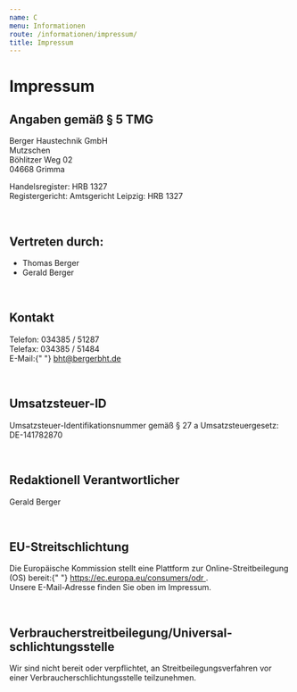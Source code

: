 ```yaml
---
name: C
menu: Informationen
route: /informationen/impressum/
title: Impressum
---
```


# Impressum

<h2> Angaben gem&auml;&szlig; &sect; 5 TMG </h2>

<p>
	Berger Haustechnik GmbH
	<br />
	Mutzschen
	<br />
	B&ouml;hlitzer Weg 02
	<br />
	04668 Grimma
</p>
<p>
	Handelsregister: HRB 1327
	<br />
	Registergericht: Amtsgericht Leipzig: HRB 1327
</p>
<br />
<h2> Vertreten durch: </h2>

<ul>
<li>Thomas Berger</li>
<li>Gerald Berger</li>
</ul>
<br />

<h2>Kontakt</h2>
<p>
Telefon: 034385 / 51287
<br />
Telefax: 034385 / 51484
<br />
E-Mail:{" "}
<a style={{ color: "#cd0000" }} href='mailto:bht@bergerht.de'>
    bht@bergerbht.de
</a>
</p>
<br />

<h2>Umsatzsteuer-ID</h2>
<p>
Umsatzsteuer-Identifikationsnummer gem&auml;&szlig; &sect; 27 a
Umsatzsteuergesetz:
<br />
DE-141782870
</p>
<br />

<h2>Redaktionell Verantwortlicher</h2>
<p>Gerald Berger</p>
<br />

<h2>EU-Streitschlichtung</h2>
<p>
Die Europ&auml;ische Kommission stellt eine Plattform zur
Online-Streitbeilegung (OS) bereit:{" "}
<a
    href='https://ec.europa.eu/consumers/odr'
    target='_blank'
    rel='noopener noreferrer'
    style={{ color: "#cd0000" }}
>
    https://ec.europa.eu/consumers/odr
</a>
.<br /> Unsere E-Mail-Adresse finden Sie oben im Impressum.
</p>
<br />

<h2>
Verbraucher&shy;streit&shy;beilegung/Universal&shy;schlichtungs&shy;stelle
</h2>
<p>
Wir sind nicht bereit oder verpflichtet, an Streitbeilegungsverfahren
vor einer Verbraucherschlichtungsstelle teilzunehmen.
</p>
